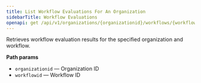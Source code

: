 ```yaml
---
title: List Workflow Evaluations For An Organization
sidebarTitle: Workflow Evaluations
openapi: get /api/v1/organizations/{organizationid}/workflows/{workflowid}/evaluations/
---
```


Retrieves workflow evaluation results for the specified organization and workflow.

**Path params**
- `organizationid` — Organization ID
- `workflowid` — Workflow ID